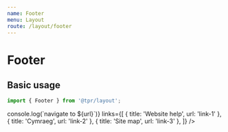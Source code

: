 ```yaml
---
name: Footer
menu: Layout
route: /layout/footer
---
```



# Footer

## Basic usage

```js
import { Footer } from '@tpr/layout';
```

<Playground>
	<Footer
		logoUrl="https://www.thepensionsregulator.gov.uk/-/media/thepensionsregulator/images/logo/tpr-logo-footer.ashx"
		onLinkClickHandler={(url) => console.log(`navigate to ${url}`)}
		links={[
			{ title: 'Website help', url: 'link-1' },
			{ title: 'Cymraeg', url: 'link-2' },
			{ title: 'Site map', url: 'link-3' },
		]}
	/>
</Playground>

